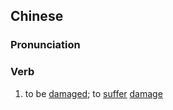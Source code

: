 {{also|受损}}
==Chinese==
{{zh-forms|s=受损}}

===Pronunciation===
{{zh-pron
|m=shòusǔn
|c=sau6 syun2
|cat=v
}}

===Verb===
{{zh-verb}}

# to be [[damaged]]; to [[suffer]] [[damage]]